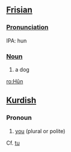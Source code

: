 ==[[Frisian]]==

===[[Pronunciation]]===
IPA: hun

===[[Noun]]===
# a dog

[[ro:Hûn]]

==[[Kurdish]]==
===Pronoun===
# [[you]] (plural or polite)

Cf. [[Kurdish#tu|tu]]